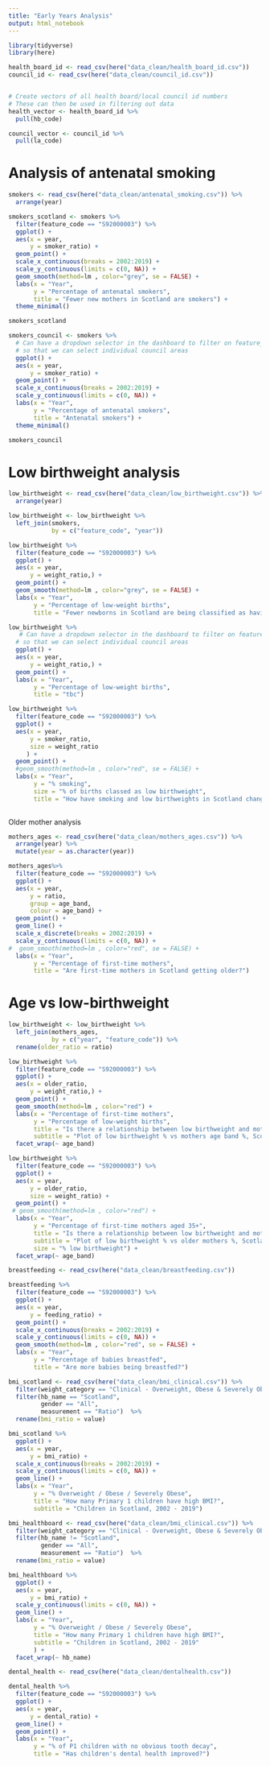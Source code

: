 ```yaml
---
title: "Early Years Analysis"
output: html_notebook
---
```


```r
library(tidyverse)
library(here)

```

```r
health_board_id <- read_csv(here("data_clean/health_board_id.csv"))
council_id <- read_csv(here("data_clean/council_id.csv"))


# Create vectors of all health board/local council id numbers
# These can then be used in filtering out data
health_vector <- health_board_id %>% 
  pull(hb_code)

council_vector <- council_id %>% 
  pull(la_code)
```


# Analysis of antenatal smoking
```r
smokers <- read_csv(here("data_clean/antenatal_smoking.csv")) %>% 
  arrange(year) 
```

```r
smokers_scotland <- smokers %>% 
  filter(feature_code == "S92000003") %>% 
  ggplot() +
  aes(x = year,
      y = smoker_ratio) +
  geom_point() +
  scale_x_continuous(breaks = 2002:2019) +
  scale_y_continuous(limits = c(0, NA)) +
  geom_smooth(method=lm , color="grey", se = FALSE) +
  labs(x = "Year",
       y = "Percentage of antenatal smokers",
       title = "Fewer new mothers in Scotland are smokers") +
  theme_minimal()

smokers_scotland

```


```r
smokers_council <- smokers %>% 
  # Can have a dropdown selector in the dashboard to filter on feature_code
  # so that we can select individual council areas
  ggplot() +
  aes(x = year,
      y = smoker_ratio) +
  geom_point() +
  scale_x_continuous(breaks = 2002:2019) +
  scale_y_continuous(limits = c(0, NA)) +
  labs(x = "Year",
       y = "Percentage of antenatal smokers",
       title = "Antenatal smokers") +
  theme_minimal()

smokers_council
```



# Low birthweight analysis
```r
low_birthweight <- read_csv(here("data_clean/low_birthweight.csv")) %>% 
  arrange(year)
```

```r
low_birthweight <- low_birthweight %>% 
  left_join(smokers,
            by = c("feature_code", "year")) 
```

```r
low_birthweight %>% 
  filter(feature_code == "S92000003") %>% 
  ggplot() +
  aes(x = year,
      y = weight_ratio,) +
  geom_point() +
  geom_smooth(method=lm , color="grey", se = FALSE) +
  labs(x = "Year",
       y = "Percentage of low-weight births",
       title = "Fewer newborns in Scotland are being classified as having low birthweight")
```

```r
low_birthweight %>% 
   # Can have a dropdown selector in the dashboard to filter on feature_code
  # so that we can select individual council areas
  ggplot() +
  aes(x = year,
      y = weight_ratio,) +
  geom_point() +
  labs(x = "Year",
       y = "Percentage of low-weight births",
       title = "tbc")
```


```r
low_birthweight %>% 
  filter(feature_code == "S92000003") %>% 
  ggplot() +
  aes(x = year, 
      y = smoker_ratio,
      size = weight_ratio
     ) +
  geom_point() +
  #geom_smooth(method=lm , color="red", se = FALSE) +
  labs(x = "Year",
       y = "% smoking",
       size = "% of births classed as low birthweight",
       title = "How have smoking and low birthweights in Scotland changed over time?") 
 
```


Older mother analysis
```r
mothers_ages <- read_csv(here("data_clean/mothers_ages.csv")) %>% 
  arrange(year) %>% 
  mutate(year = as.character(year))
```

```r
mothers_ages%>% 
  filter(feature_code == "S92000003") %>% 
  ggplot() +
  aes(x = year,
      y = ratio,
      group = age_band,
      colour = age_band) +
  geom_point() +
  geom_line() +
  scale_x_discrete(breaks = 2002:2019) +
  scale_y_continuous(limits = c(0, NA)) +
#  geom_smooth(method=lm , color="red", se = FALSE) +
  labs(x = "Year",
       y = "Percentage of first-time mothers",
       title = "Are first-time mothers in Scotland getting older?")

```
# Age vs low-birthweight
```r
low_birthweight <- low_birthweight %>% 
  left_join(mothers_ages,
            by = c("year", "feature_code")) %>% 
  rename(older_ratio = ratio)
```

```r
low_birthweight %>% 
  filter(feature_code == "S92000003") %>% 
  ggplot() +
  aes(x = older_ratio,
      y = weight_ratio,) +
  geom_point() +
  geom_smooth(method=lm , color="red") +
  labs(x = "Percentage of first-time mothers",
       y = "Percentage of low-weight births",
       title = "Is there a relationship between low birthweight and mother's age?",
       subtitle = "Plot of low birthweight % vs mothers age band %, Scotland 2002 - 2019") +
  facet_wrap(~ age_band)
```
```r
low_birthweight %>% 
  filter(feature_code == "S92000003") %>% 
  ggplot() +
  aes(x = year,
      y = older_ratio,
      size = weight_ratio) +
  geom_point() +
 # geom_smooth(method=lm , color="red") +
  labs(x = "Year",
       y = "Percentage of first-time mothers aged 35+",
       title = "Is there a relationship between low birthweight and mother's age?",
       subtitle = "Plot of low birthweight % vs older mothers %, Scotland 2002 - 2019",
       size = "% low birthweight") +
  facet_wrap(~ age_band)
```




```r
breastfeeding <- read_csv(here("data_clean/breastfeeding.csv")) 

```

```r
breastfeeding %>% 
  filter(feature_code == "S92000003") %>% 
  ggplot() +
  aes(x = year,
      y = feeding_ratio) +
  geom_point() +
  scale_x_continuous(breaks = 2002:2019) +
  scale_y_continuous(limits = c(0, NA)) +
  geom_smooth(method=lm , color="red", se = FALSE) +
  labs(x = "Year",
       y = "Percentage of babies breastfed",
       title = "Are more babies being breastfed?")
```

```r
bmi_scotland <- read_csv(here("data_clean/bmi_clinical.csv")) %>% 
  filter(weight_category == "Clinical - Overweight, Obese & Severely Obese") %>% 
  filter(hb_name == "Scotland",
         gender == "All",
         measurement == "Ratio")  %>% 
  rename(bmi_ratio = value)

```

```r
bmi_scotland %>% 
  ggplot() +
  aes(x = year,
      y = bmi_ratio) +
  scale_x_continuous(breaks = 2002:2019) +
  scale_y_continuous(limits = c(0, NA)) +
  geom_line() +
  labs(x = "Year",
       y = "% Overweight / Obese / Severely Obese",
       title = "How many Primary 1 children have high BMI?",
       subtitle = "Children in Scotland, 2002 - 2019")
```

```r
bmi_healthboard <- read_csv(here("data_clean/bmi_clinical.csv")) %>% 
  filter(weight_category == "Clinical - Overweight, Obese & Severely Obese") %>% 
  filter(hb_name != "Scotland",
         gender == "All",
         measurement == "Ratio")  %>% 
  rename(bmi_ratio = value)
```

```r
bmi_healthboard %>% 
  ggplot() +
  aes(x = year,
      y = bmi_ratio) +
  scale_y_continuous(limits = c(0, NA)) +
  geom_line() +
  labs(x = "Year",
       y = "% Overweight / Obese / Severely Obese",
       title = "How many Primary 1 children have high BMI?",
       subtitle = "Children in Scotland, 2002 - 2019"
       ) +
  facet_wrap(~ hb_name)
```




```r
dental_health <- read_csv(here("data_clean/dentalhealth.csv"))
```
```r
dental_health %>% 
  filter(feature_code == "S92000003") %>% 
  ggplot() +
  aes(x = year,
      y = dental_ratio) +
  geom_line() +
  geom_point() +
  labs(x = "Year",
       y = "% of P1 children with no obvious tooth decay",
       title = "Has children's dental health improved?")
```



